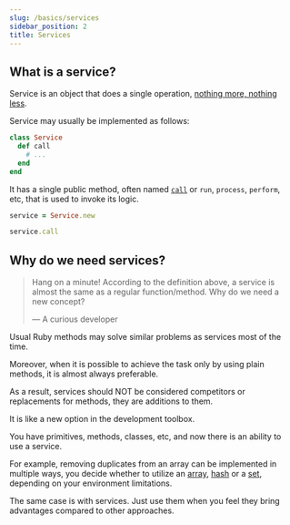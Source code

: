 ```yaml
---
slug: /basics/services
sidebar_position: 2
title: Services
---
```


## What is a service?

Service is an object that does a single operation, [nothing more, nothing less](https://ludwig.guru/s/nothing+more+and+nothing+less).

Service may usually be implemented as follows:

```ruby
class Service
  def call
    # ...
  end
end
```

It has a single public method, often named [`call`](https://blog.eq8.eu/article/ruby-call-method.html) or `run`, `process`, `perform`, etc, that is used to invoke its logic.

```ruby
service = Service.new

service.call
```

## Why do we need services?

> Hang on a minute!  According to the definition above, a service is almost the same as a regular function/method. Why do we need a new concept?
>
> — A curious developer

Usual Ruby methods may solve similar problems as services most of the time.

Moreover, when it is possible to achieve the task only by using plain methods, it is almost always preferable.

As a result, services should NOT be considered competitors or replacements for methods, they are additions to them.

It is like a new option in the development toolbox.

You have primitives, methods, classes, etc, and now there is an ability to use a service.

For example, removing duplicates from an array can be implemented in multiple ways, you decide whether to utilize an [array](https://www.geeksforgeeks.org/remove-duplicates-sorted-array/?ref=lbp), [hash](https://www.geeksforgeeks.org/remove-duplicates-from-unsorted-array-using-map-data-structure/?ref=lbp) or a [set](https://www.geeksforgeeks.org/remove-duplicates-from-unsorted-array-using-set-data-structure/), depending on your environment limitations.

The same case is with services. Just use them when you feel they bring advantages compared to other approaches.

